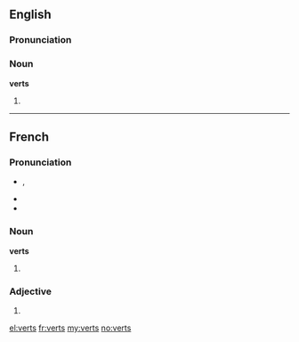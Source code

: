 ==English==

===Pronunciation===
{{rfp|lang=en}}
{{rfap|lang=en}}

===Noun===
'''verts'''

# {{plural of|vert}}

----

==French==

===Pronunciation===
* {{IPA|/vɛʀ/|lang=fr}}, {{X-SAMPA|/vE:R/}}
* {{homophones|vair|vaire|ver|verre|verres|vers|vert|lang=fr}}
* {{rhymes|ɛːʀ|lang=fr}}

===Noun===
'''verts''' {{m|p}}

# {{plural of|vert|lang=fr}}

===Adjective===
{{fr-adj-form|m|p}}

# {{form of|Masculine plural form|vert|lang=fr}}

[[el:verts]]
[[fr:verts]]
[[my:verts]]
[[no:verts]]